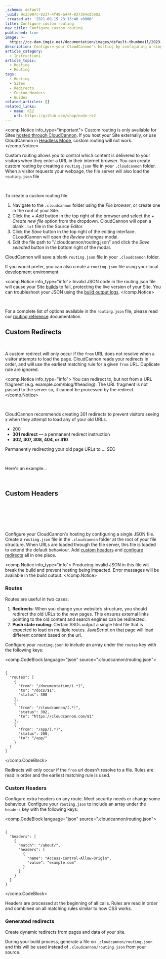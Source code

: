 ```yaml
---
_schema: default
_uuid: 9c25997c-8237-4f48-a474-037304cd3982
_created_at: '2021-09-15 23:13:40 +0000'
title: Configure custom routing
nav_title: Configure custom routing
published: true
image: >-
  https://cc-dam.imgix.net/documentation/images/default-thumbnail/2023-Q4/CloudCannon-Documentation-Thumbnail.png
description: Configure your CloudCannon's hosting by configuring a single json file.
article_category:
  - Instructions
article_topic:
  - Hosting
  - Routing
tags:
  - Hosting
  - Sites
  - Redirects
  - Custom Headers
  - Guides
related_articles: []
related_links:
  - name: RE2
    url: https://github.com/uhop/node-re2
---
```

<comp.Notice info_type="important">
  Custom routing is only available for Sites [hosted through CloudCannon](/documentation/articles/what-is-web-hosting/#hosting-on-cloud-cannon). If you host your Site externally, or use CloudCannon in [Headless Mode](/documentation/articles/what-is-headless-mode/), custom routing will not work.
</comp.Notice>

Custom routing allows you to control which content is delivered to your visitors when they enter a URL in their internet browser. You can create custom routing by creating a `routing.json` file in your `.cloudcannon` folder. When a visitor requests your webpage, the file server will also load the `routing.json` file

&nbsp;

To create a custom routing file:

1. Navigate to the `.cloudcannon` folder using the *File browser*, or create one in the root of your Site.
2. Click the *\+ Add* button in the top right of the browser and select the *\+ Create new file* option from the dropdown. CloudCannon will open a blank `.txt` file in the Source Editor.
3. Click the *Save* button in the top right of the editing interface. CLoudCannon will open the *Review changes* modal.
4. Edit the file path to "/.cloudcannon/routing.json" and click the *Save selected* button in the bottom right of the modal.

CloudCannon will save a blank `routing.json` file in your `.cloudcannon` folder.

If you would prefer, you can also create a `routing.json` file using your local development environment.

<comp.Notice info_type="info">
  Invalid JSON code in the routing.json file will cause your Site [builds](/documentation/articles/what-is-a-site-build/) to fail, protecting the live version of your Site. You can troubleshoot your JSON using the [build output logs](/documentation/articles/what-is-a-site-build/#reading-your-build-output-logs).
</comp.Notice>

&nbsp;

For a complete list of options available in the `routing.json` file, please read our [routing reference](/documentation/articles/routing-reference/) documentation.

## Custom Redirects

&nbsp;

A custom redirect will only occur if the `from` URL does not resolve when a visitor attempts to load the page. CloudCannon reads your redirects in order, and will use the earliest matching rule for a given `from` URL. Duplicate rule are ignored.

<comp.Notice info_type="info">
  You can redirect to, but not from a URL fragment (e.g. example.com/blog/#heading). The URL fragment is not passed to the server so, it cannot be processed by the redirect.
</comp.Notice>

&nbsp;

CloudCannon recommends creating 301 redirects to prevent visitors seeing x when they attempt to load any of your old URLs.

* 200
* **301 redirect** — a permanent redirect instruction
* **302, 307, 308, 404, or 410**

Permanently redirecting your old page URLs to ... SEO

&nbsp;

Here's an example...

&nbsp;

## Custom Headers

&nbsp;

&nbsp;

&nbsp;

Configure your CloudCannon's hosting by configuring a single JSON file. Create a `routing.json` file in the `.cloudcannon` folder at the root of your file structure. When URLs are loaded through the file server, this file is loaded to extend the default behaviour. Add [custom headers](#custom-headers) and [configure redirects](#redirects) all in one place.

<comp.Notice info_type="info">
  Producing invalid JSON in this file will break the build and prevent hosting being impacted. Error messages will be available in the build output.
</comp.Notice>

### Routes

Routes are useful in two cases:

1. **Redirects**: When you change your website’s structure, you should redirect the old URLs to the new pages. This ensures external links pointing to the old content and search engines can be redirected.
2. **Push state routing**: Certain SSGs output a single html file that is expected to load on multiple routes. JavaScript on that page will load different content based on the url.

Configure your `routing.json` to include an array under the `routes` key with the following keys:

<comp.CodeBlock language="json" source=".cloudcannon/routing.json">
```

{
  "routes": [
    {
      "from": "/documentation/(.*)",
      "to": "/docs/$1",
      "status": 308
    },
    {
      "from": "/cloudcannon/(.*)",
      "status": 302,
      "to": "https://cloudcannon.com/$1"
    },
    {
      "from": "/app/(.*)",
      "status": 200,
      "to": "/app/"
    }
  ]
}

```
</comp.CodeBlock>

Redirects will only occur if the `from` url doesn't resolve to a file. Rules are read in order and the earliest matching rule is used.

### Custom Headers

Configure extra headers on any route. Meet security needs or change some behaviour. Configure your `routing.json` to include an array under the `headers` key with the following keys:

<comp.CodeBlock language="json" source=".cloudcannon/routing.json">
```

{
  "headers": [
    {
      "match": "/about/",
      "headers": [
        {
          "name": "Access-Control-Allow-Origin",
          "value": "example.com"
        }
      ]
    }
  ]
}

```
</comp.CodeBlock>

Headers are processed at the beginning of all calls. Rules are read in order and combined on all matching rules similar to how CSS works.

### Generated redirects

Create dynamic redirects from pages and data of your site.

During your build process, generate a file on `_cloudcannon/routing.json` and this will be used instead of `.cloudcannon/routing.json` from your source.